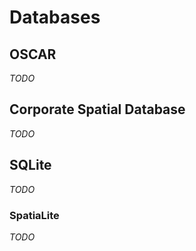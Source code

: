 # Databases {#databases}

## OSCAR

_TODO_

## Corporate Spatial Database

_TODO_


## SQLite

_TODO_

### SpatiaLite

_TODO_
